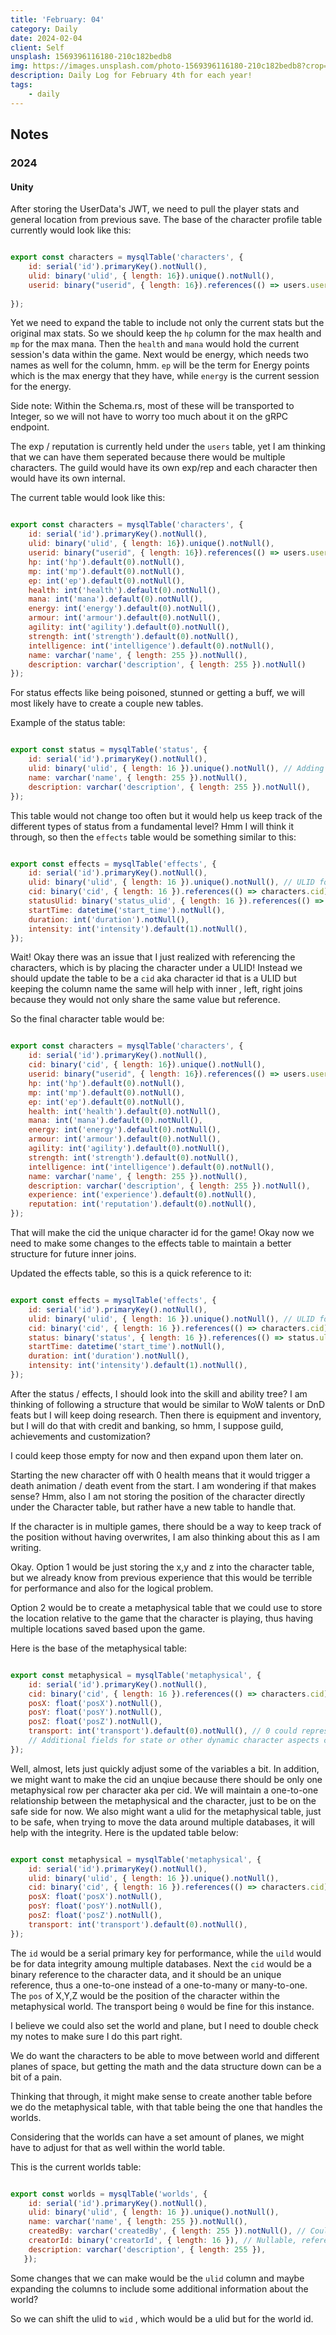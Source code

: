 ```yaml
---
title: 'February: 04'
category: Daily
date: 2024-02-04
client: Self
unsplash: 1569396116180-210c182bedb8
img: https://images.unsplash.com/photo-1569396116180-210c182bedb8?crop=entropy&cs=srgb&fm=jpg&ixid=MnwzNjM5Nzd8MHwxfHJhbmRvbXx8fHx8fHx8fDE2ODE3NDg2ODY&ixlib=rb-4.0.3&q=85
description: Daily Log for February 4th for each year!
tags:
    - daily
---
```


## Notes


### 2024

#### Unity

After storing the UserData's JWT, we need to pull the player stats and general location from previous save.
The base of the character profile table currently would look like this:

```javascript

export const characters = mysqlTable('characters', {
	id: serial('id').primaryKey().notNull(),
	ulid: binary('ulid', { length: 16}).unique().notNull(),
	userid: binary("userid", { length: 16}).references(() => users.userid).notNull(),
	
});

```

Yet we need to expand the table to include not only the current stats but the original max stats.
So we should keep the `hp` column for the max health and `mp` for the max mana.
Then the `health` and `mana` would hold the current session's data within the game.
Next would be energy, which needs two names as well for the column, hmm.
`ep` will be the term for Energy points which is the max energy that they have, while `energy` is the current session for the energy.

Side note: Within the Schema.rs, most of these will be transported to Integer, so we will not have to worry too much about it on the gRPC endpoint.

The exp / reputation is currently held under the `users` table, yet I am thinking that we can have them seperated because there would be multiple characters.
The guild would have its own exp/rep and each character then would have its own internal.

The current table would look like this:

```javascript

export const characters = mysqlTable('characters', {
	id: serial('id').primaryKey().notNull(),
	ulid: binary('ulid', { length: 16}).unique().notNull(),
	userid: binary("userid", { length: 16}).references(() => users.userid).notNull(),
	hp: int('hp').default(0).notNull(),
	mp: int('mp').default(0).notNull(),
	ep: int('ep').default(0).notNull(),
	health: int('health').default(0).notNull(),
	mana: int('mana').default(0).notNull(),
	energy: int('energy').default(0).notNull(),
	armour: int('armour').default(0).notNull(),
	agility: int('agility').default(0).notNull(),
	strength: int('strength').default(0).notNull(),
	intelligence: int('intelligence').default(0).notNull(),
    name: varchar('name', { length: 255 }).notNull(),
    description: varchar('description', { length: 255 }).notNull()
});

```

For status effects like being poisoned, stunned or getting a buff, we will most likely have to create a couple new tables.

Example of the status table:

```javascript

export const status = mysqlTable('status', {
    id: serial('id').primaryKey().notNull(),
    ulid: binary('ulid', { length: 16 }).unique().notNull(), // Adding ULID for the status type
    name: varchar('name', { length: 255 }).notNull(),
    description: varchar('description', { length: 255 }).notNull(),
});

```

This table would not change too often but it would help us keep track of the different types of status from a fundamental level?
Hmm I will think it through, so then the `effects` table would be something similar to this:


```javascript

export const effects = mysqlTable('effects', {
    id: serial('id').primaryKey().notNull(),
    ulid: binary('ulid', { length: 16 }).unique().notNull(), // ULID for each effect instance
    cid: binary('cid', { length: 16 }).references(() => characters.cid).notNull(), // Reference to characters' ULID
    statusUlid: binary('status_ulid', { length: 16 }).references(() => status.ulid).notNull(),
    startTime: datetime('start_time').notNull(),
    duration: int('duration').notNull(),
    intensity: int('intensity').default(1).notNull(),
});

```

Wait! Okay there was an issue that I just realized with referencing the characters, which is by placing the character under a ULID!
Instead we should update the table to be a `cid` aka character id that is a ULID but keeping the column name the same will help with inner , left, right joins because they would not only share the same value but reference.

So the final character table would be:

```javascript

export const characters = mysqlTable('characters', {
	id: serial('id').primaryKey().notNull(),
	cid: binary('cid', { length: 16}).unique().notNull(),
	userid: binary("userid", { length: 16}).references(() => users.userid).notNull(),
	hp: int('hp').default(0).notNull(),
	mp: int('mp').default(0).notNull(),
	ep: int('ep').default(0).notNull(),
	health: int('health').default(0).notNull(),
	mana: int('mana').default(0).notNull(),
	energy: int('energy').default(0).notNull(),
	armour: int('armour').default(0).notNull(),
	agility: int('agility').default(0).notNull(),
	strength: int('strength').default(0).notNull(),
	intelligence: int('intelligence').default(0).notNull(),
    name: varchar('name', { length: 255 }).notNull(),
    description: varchar('description', { length: 255 }).notNull(),
	experience: int('experience').default(0).notNull(),
    reputation: int('reputation').default(0).notNull(),
});

```

That will make the cid the unique character id for the game!
Okay now we need to make some changes to the effects table to maintain a better structure for future inner joins.

Updated the effects table, so this is a quick reference to it:

```javascript

export const effects = mysqlTable('effects', {
    id: serial('id').primaryKey().notNull(),
    ulid: binary('ulid', { length: 16 }).unique().notNull(), // ULID for each effect instance
    cid: binary('cid', { length: 16 }).references(() => characters.cid).notNull(), // Reference to characters' cid
    status: binary('status', { length: 16 }).references(() => status.ulid).notNull(), // Reference to status.ulid
    startTime: datetime('start_time').notNull(),
    duration: int('duration').notNull(),
    intensity: int('intensity').default(1).notNull(),
});

```

After the status / effects, I should look into the skill and ability tree?
I am thinking of following a structure that would be similar to WoW talents or DnD feats but I will keep doing research.
Then there is equipment and inventory, but I will do that with credit and banking, so hmm, I suppose guild, achievements and customization?

I could keep those empty for now and then expand upon them later on.

Starting the new character off with 0 health means that it would trigger a death animation / death event from the start.
I am wondering if that makes sense? Hmm, also I am not storing the position of the character directly under the Character table, but rather have a new table to handle that.

If the character is in multiple games, there should be a way to keep track of the position without having overwrites, I am also thinking about this as I am writing.

Okay. Option 1 would be just storing the x,y and z into the character table, but we already know from previous experience that this would be terrible for performance and also for the logical problem.

Option 2 would be to create a metaphysical table that we could use to store the location relative to the game that the character is playing, thus having multiple locations saved based upon the game.

Here is the base of the metaphysical table:

```javascript

export const metaphysical = mysqlTable('metaphysical', {
    id: serial('id').primaryKey().notNull(),
    cid: binary('cid', { length: 16 }).references(() => characters.cid).unique().notNull(),
    posX: float('posX').notNull(),
    posY: float('posY').notNull(),
    posZ: float('posZ').notNull(),
    transport: int('transport').default(0).notNull(), // 0 could represent 'on foot' or no transportation
    // Additional fields for state or other dynamic character aspects can be added here
});


```

Well, almost, lets just quickly adjust some of the variables a bit.
In addition, we might want to make the cid an unqiue because there should be only one metaphysical row per character aka per cid.
We will maintain a one-to-one relationship between the metaphysical and the character, just to be on the safe side for now.
We also might want a ulid for the metaphysical table, just to be safe, when trying to move the data around multiple databases, it will help with the integrity.
Here is the updated table below:

```javascript

export const metaphysical = mysqlTable('metaphysical', {
    id: serial('id').primaryKey().notNull(),
    ulid: binary('ulid', { length: 16 }).unique().notNull(), 
    cid: binary('cid', { length: 16 }).references(() => characters.cid).unique().notNull(),
    posX: float('posX').notNull(),
    posY: float('posY').notNull(),
    posZ: float('posZ').notNull(),
    transport: int('transport').default(0).notNull(),
});

```

The `id` would be a serial primary key for performance, while the `uild` would be for data integrity amoung multiple databases.
Next the `cid` would be a binary reference to the character data, and it should be an unique reference, thus a one-to-one instead of a one-to-many or many-to-one.
The `pos` of X,Y,Z would be the position of the character within the metaphysical world.
The transport being `0` would be fine for this instance.

I believe we could also set the world and plane, but I need to double check my notes to make sure I do this part right.

We do want the characters to be able to move between world and different planes of space, but getting the math and the data structure down can be a bit of a pain.

Thinking that through, it might make sense to create another table before we do the metaphysical table, with that table being the one that handles the worlds.

Considering that the worlds can have a set amount of planes, we might have to adjust for that as well within the world table.

This is the current worlds table:

```javascript

export const worlds = mysqlTable('worlds', {
    id: serial('id').primaryKey().notNull(),
    ulid: binary('ulid', { length: 16 }).unique().notNull(),
    name: varchar('name', { length: 255 }).notNull(),
    createdBy: varchar('createdBy', { length: 255 }).notNull(), // Could be 'player' or 'server'
    creatorId: binary('creatorId', { length: 16 }), // Nullable, references the user ID if created by a player
    description: varchar('description', { length: 255 }),
   });

```

Some changes that we can make would be the `ulid` column and maybe expanding the columns to include some additional information about the world?

So we can shift the ulid to `wid` , which would be a ulid but for the world id.